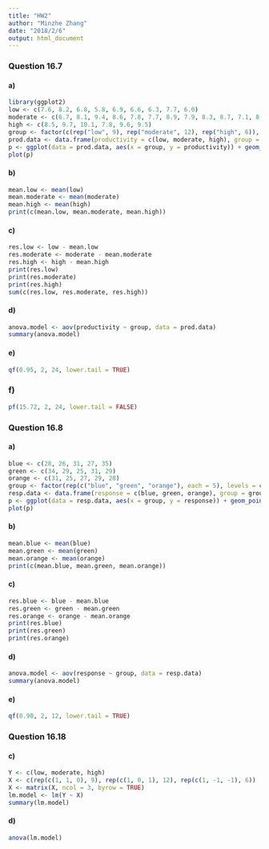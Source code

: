 ```yaml
---
title: "HW2"
author: "Minzhe Zhang"
date: "2018/2/6"
output: html_document
---
```


### Question 16.7
#### a)
```r
library(ggplot2)
low <- c(7.6, 8.2, 6.8, 5.8, 6.9, 6.6, 6.3, 7.7, 6.0)
moderate <- c(6.7, 8.1, 9.4, 8.6, 7.8, 7.7, 8.9, 7.9, 8.3, 8.7, 7.1, 8.4)
high <- c(8.5, 9.7, 10.1, 7.8, 9.6, 9.5)
group <- factor(c(rep("low", 9), rep("moderate", 12), rep("high", 6)), levels = c("low", "moderate", "high"))
prod.data <- data.frame(productivity = c(low, moderate, high), group = group)
p <- ggplot(data = prod.data, aes(x = group, y = productivity)) + geom_point()
plot(p)
```

#### b)
```r
mean.low <- mean(low)
mean.moderate <- mean(moderate)
mean.high <- mean(high)
print(c(mean.low, mean.moderate, mean.high))
```

#### c)
```r
res.low <- low - mean.low
res.moderate <- moderate - mean.moderate
res.high <- high - mean.high
print(res.low)
print(res.moderate)
print(res.high)
sum(c(res.low, res.moderate, res.high))
```

#### d)
```r
anova.model <- aov(productivity ~ group, data = prod.data)
summary(anova.model)
```

#### e)
```r
qf(0.95, 2, 24, lower.tail = TRUE)
```

### f)
```r
pf(15.72, 2, 24, lower.tail = FALSE)
```

### Question 16.8
#### a)
```r
blue <- c(28, 26, 31, 27, 35)
green <- c(34, 29, 25, 31, 29)
orange <- c(31, 25, 27, 29, 28)
group <- factor(rep(c("blue", "green", "orange"), each = 5), levels = c("blue", "green", "orange"))
resp.data <- data.frame(response = c(blue, green, orange), group = group)
p <- ggplot(data = resp.data, aes(x = group, y = response)) + geom_point()
plot(p)
```

#### b)
```r
mean.blue <- mean(blue)
mean.green <- mean(green)
mean.orange <- mean(orange)
print(c(mean.blue, mean.green, mean.orange))
```

#### c)
```r
res.blue <- blue - mean.blue
res.green <- green - mean.green
res.orange <- orange - mean.orange
print(res.blue)
print(res.green)
print(res.orange)
```

#### d)
```r
anova.model <- aov(response ~ group, data = resp.data)
summary(anova.model)
```

#### e)
```r
qf(0.90, 2, 12, lower.tail = TRUE)
```

### Question 16.18
#### c)
```r
Y <- c(low, moderate, high)
X <- c(rep(c(1, 1, 0), 9), rep(c(1, 0, 1), 12), rep(c(1, -1, -1), 6))
X <- matrix(X, ncol = 3, byrow = TRUE)
lm.model <- lm(Y ~ X)
summary(lm.model)
```

#### d)
```r
anova(lm.model)
```
